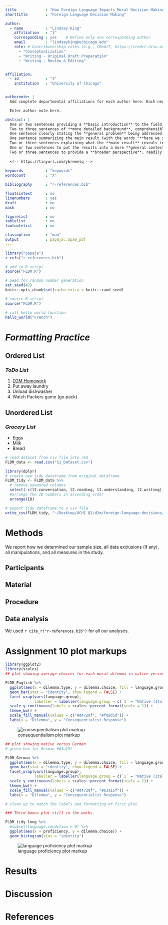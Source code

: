```yaml
---
title             : "How Foreign Language Impacts Moral Decision Making"
shorttitle        : "Foreign Language Decision Making"

author: 
  - name          : "Lindsey King"
    affiliation   : "1"
    corresponding : yes    # Define only one corresponding author
    email         : "lindseyking@uchicago.edu"
    role: # Contributorship roles (e.g., CRediT, https://credit.niso.org/)
      - "Conceptualization"
      - "Writing - Original Draft Preparation"
      - "Writing - Review & Editing"


affiliation:
  - id            : "1"
    institution   : "University of Chicago"


authornote: |
  Add complete departmental affiliations for each author here. Each new line herein must be indented, like this line.

  Enter author note here.

abstract: |
  One or two sentences providing a **basic introduction** to the field,  comprehensible to a scientist in any discipline.
  Two to three sentences of **more detailed background**, comprehensible  to scientists in related disciplines.
  One sentence clearly stating the **general problem** being addressed by  this particular study.
  One sentence summarizing the main result (with the words "**here we show**" or their equivalent).
  Two or three sentences explaining what the **main result** reveals in direct comparison to what was thought to be the case previously, or how the  main result adds to previous knowledge.
  One or two sentences to put the results into a more **general context**.
  Two or three sentences to provide a **broader perspective**, readily comprehensible to a scientist in any discipline.
  
  <!-- https://tinyurl.com/ybremelq -->
  
keywords          : "keywords"
wordcount         : "X"

bibliography      : "r-references.bib"

floatsintext      : no
linenumbers       : yes
draft             : no
mask              : no

figurelist        : no
tablelist         : no
footnotelist      : no

classoption       : "man"
output            : papaja::apa6_pdf
---
```


```r
library("papaja")
r_refs("r-references.bib")

# add in R script
source("FLDM.R")
```

```r
# Seed for random number generation
set.seed(42)
knitr::opts_chunk$set(cache.extra = knitr::rand_seed)
```

```r
# source R script
source("FLDM.R")
```

```r
# call hello world function
hello_world("French")
```

<!-- Assignment #5 basic markdown formatting practice -->

# **_Formatting Practice_**

## **Ordered List**
### _ToDo List_
1. [D2M Homework](https://nrdowling.github.io/d2m/index.html#Course_schedule) 
2. Put away laundry
3. Unload dishwasher
4. Watch Packers game (go pack)

## **Unordered List**
### _Grocery List_
* Eggs
* Milk
* Bread

```r
# read dataset from csv file into rmd
FLDM_data <- read.csv("S1_Dataset.csv")
```

<!-- data tidying todo
  - remove extra columns (only need r2 mean score, not individuals)
  - arrange participant IDs in order 
  - add zeros before id numbers with stringr to make each id number 3 digits long (consistency) -->

```r
library(dplyr)
# create new tidy dataframe from original dataframe
FLDM_tidy <- FLDM_data %>% 
  # remove unwanted columns
  select(-c(l2.conversation, l2.reading, l2.understanding, l2.writing)) %>% 
  #arrange the ID numbers in ascending order
  arrange(ID)

# export tidy dataframe to a csv file
write_csv(FLDM_tidy, "~/Desktop/UCHI Q2/d2m/foreign-language-decisions/FLDM_tidy.csv") 
```

  
# Methods
We report how we determined our sample size, all data exclusions (if any), all manipulations, and all measures in the study. <!-- 21-word solution (Simmons, Nelson & Simonsohn, 2012; retrieved from http://ssrn.com/abstract=2160588) -->

## Participants

## Material

## Procedure

## Data analysis
We used `r cite_r("r-references.bib")` for all our analyses.

# Assignment 10 plot markups
```r
library(ggplot2)
library(scales)
## plot showing average choices for each moral dilemma in native versus foreign lang.

FLDM_English %>% 
  ggplot(aes(x = dilemma.type, y = dilemma.choice, fill = language.group)) +
  geom_bar(stat = "identity", show.legend = FALSE) +
  facet_wrap(vars(language.group),
             labeller = labeller(language.group = c(`1` = "Native (Italian)", `5` = "Foreign (English)"))) +
  scale_y_continuous(labels = scales::percent_format(scale = 1)) +
  theme_bw() +
  scale_fill_manual(values = c("#d4729f", "#f09d5d")) +
  labs(x = "Dilemma", y = "Consequentialist Response")
```
 
![consequentialism plot markup](plot1markup.jpg)

```r

## plot showing native versus German
# green hex for German #63a15f

FLDM_German %>% 
  ggplot(aes(x = dilemma.type, y = dilemma.choice, fill = language.group)) +
  geom_bar(stat = "identity", show.legend = FALSE) +
  facet_wrap(vars(language.group),
             labeller = labeller(language.group = c(`1` = "Native (Italian)", `3` = "Foreign (German)"))) +
  scale_y_continuous(labels = scales::percent_format(scale = 1)) +
  theme_bw() +
  scale_fill_manual(values = c("#d4729f", "#63a15f")) +
  labs(x = "Dilemma", y = "Consequentialist Response")

# clean up to match the labels and formatting of first plot
```
```r
### Third bonus plot still in the works

FLDM_tidy_long %>% 
  #subset(language.condition = 0) %>% 
  ggplot(aes(x = proficiency, y = dilemma.choice)) +
  geom_histogram(stat = "identity")
```

![language proficiency plot markup](plot2markup.jpg)

# Results

# Discussion


\newpage

# References

::: {#refs custom-style="Bibliography"}
:::
